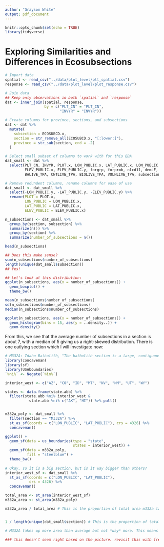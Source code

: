 ```yaml
---
author: "Grayson White"
output: pdf_document
---
```


```r
knitr::opts_chunk$set(echo = TRUE)
library(tidyverse)
```

# Exploring Similarities and Differences in Ecosubsections

```r
# Import data
spatial <- read_csv("../data/plot_level/plt_spatial.csv")
response <- read_csv("../data/plot_level/plot_response.csv")

# Join data
## Keep only observations in both `spatial` and `response`
dat <- inner_join(spatial, response, 
                  by = c("PLT_CN" = "PLT_CN",
                         "INVYR" = "INVYR"))

# Create columns for province, sections, and subsections
dat <- dat %>%
  mutate(
    subsection = ECOSUBCD.x,
    section = str_remove_all(ECOSUBCD.x, "[:lower:]"),
    province = str_sub(section, end = -2)
  )

# Select small subset of columns to work with for this EDA
dat_small <- dat %>%
  select(PLT_CN, INVYR, PLOT.x, LON_PUBLIC.x, LAT_PUBLIC.x, LON_PUBLIC.y, LAT_PUBLIC.y,
         ELEV_PUBLIC.x, ELEV_PUBLIC.y, forgrp, forprob, nlcd11, demLF, evtLF, forbio,
         BALIVE_TPA, CNTLIVE_TPA, BIOLIVE_TPA, VOLNLIVE_TPA, subsection, section, province)

# Remove redundent columns, rename columns for ease of use
dat_small <- dat_small %>%
  select(-LON_PUBLIC.y, -LAT_PUBLIC.y, -ELEV_PUBLIC.y) %>%
  rename(PLOT = PLOT.x,
         LON_PUBLIC = LON_PUBLIC.x,
         LAT_PUBLIC = LAT_PUBLIC.x,
         ELEV_PUBLIC = ELEV_PUBLIC.x)
```

```r
n_subsections <- dat_small %>%
  group_by(section, subsection) %>%
  summarize(n()) %>%
  group_by(section) %>%
  summarize(number_of_subsections = n())

head(n_subsections)

## Does this make sense?
sum(n_subsections$number_of_subsections)
length(unique(dat_small$subsection))
## Yes!

## Let's look at this distribution:
ggplot(n_subsections, aes(x = number_of_subsections)) +
  geom_boxplot() +
  theme_bw()

mean(n_subsections$number_of_subsections)
sd(n_subsections$number_of_subsections)
median(n_subsections$number_of_subsections)

ggplot(n_subsections, aes(x = number_of_subsections)) +
  geom_histogram(bins = 15, aes(y = ..density..)) +
  geom_density()
```

From this, we see that the average number of subsections in a section is about 7, with a median of 5 giving us a right-skewed distribution. There is one outlying section which I will investigate now:

```r
# M332A: Idaho Batholith, "The batholith section is a large, contiguous uplifted area of granitic plutons characterized by large, mountain masses and basin areas. Soils formed in gruss, loess, and volcanic ash. Part of the section is deeply cut by the Idaho canyonlands."
library(concaveman)
library(sf)
library(USAboundaries)
`%ni%` <- Negate(`%in%`)

interior_west <- c("AZ", "CO", "ID", "MT", "NV", "NM", "UT", "WY")

states <- data.frame(state.abb) %>%
  filter(state.abb %ni% interior_west &
           state.abb %ni% c("AK", "HI")) %>% pull()


m332a_poly <- dat_small %>%
  filter(section == "M332A") %>%
  st_as_sf(coords = c("LON_PUBLIC", "LAT_PUBLIC"), crs = 4326) %>%
  concaveman()

ggplot() +
  geom_sf(data = us_boundaries(type = "state",
                               states = interior_west)) +
  geom_sf(data = m332a_poly,
          fill = "steelblue") +
  theme_bw()
  
# Okay, so it is a big section, but is it way bigger than others?
interior_west_sf <- dat_small %>%
  st_as_sf(coords = c("LON_PUBLIC", "LAT_PUBLIC"),
           crs = 4326) %>%
  concaveman()

total_area <- st_area(interior_west_sf)
m332a_area <- st_area(m332a_poly)

m332a_area / total_area # This is the proportion of total area m332a takes up


1 / length(unique(dat_small$section)) # This is the proportion of total area an "average" section would take up

# M332A takes up more area than average but not *way* more. This means that it likely has some small subsections. 

### this doesn't seem right based on the picture. revisit this with fresh eyes tomorrow. 
```



